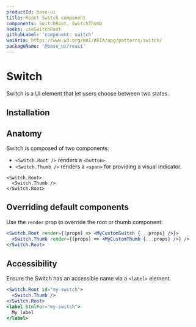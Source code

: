 ```yaml
---
productId: base-ui
title: React Switch component
components: SwitchRoot, SwitchThumb
hooks: useSwitchRoot
githubLabel: 'component: switch'
waiAria: https://www.w3.org/WAI/ARIA/apg/patterns/switch/
packageName: '@base_ui/react'
---
```


# Switch

<Description>Switch is a UI element that let users choose between two states.</Description>

<ComponentLinkHeader design={false} />

<Demo demo="UnstyledSwitchIntroduction" defaultCodeOpen="false" bg="gradient" />

## Installation

<InstallationInstructions componentName="Switch" />

## Anatomy

Switch is composed of two components:

- `<Switch.Root />` renders a `<button>`.
- `<Switch.Thumb />` renders a `<span>` for providing a visual indicator.

```tsx
<Switch.Root>
  <Switch.Thumb />
</Switch.Root>
```

## Overriding default components

Use the `render` prop to override the root or thumb component:

```jsx
<Switch.Root render={(props) => <MyCustomSwitch {...props} />}>
  <Switch.Thumb render={(props) => <MyCustomThumb {...props} />} />
</Switch.Root>
```

## Accessibility

Ensure the Switch has an accessible name via a `<label>` element.

```jsx
<Switch.Root id="my-switch">
  <Switch.Thumb />
</Switch.Root>
<label htmlFor="my-switch">
  My label
</label>
```
